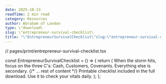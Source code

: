 ```yaml
---
date: 2025-10-13
readTime: 2 min read
category: Resources
author: Abraham of London
type: \"download\
slug: \"entrepreneur-survival-checklist\
title: "\"EntrepreneurSurvivalChecklist\"slug:\"entrepreneur-survival-checklist\"type:\"template\"slug:\"entrepreneur-survival-checklist\"type:\"Download\"title:\"EntrepreneurSurvivalChecklist\"date:2025-10-13author:\"AbrahamofLondon\"readTime:2minreadcategory:\"Resources\""
---
```


// pages/print/entrepreneur-survival-checklist.tsx

const EntrepreneurSurvivalChecklist = () => {
  return (
    <BrandFrame title="Entrepreneur Survival Checklist When the Week Turns" subtitle="A 20-point checklist for founders in cash-conservation mode. Triage and prioritise the mission." pageSize="A4" >
      <PullLine subtle>When the storm hits, focus on the three C's: Cash, Customers, Covenants. Everything else is secondary.</PullLine>
      {/* ... rest of content */}
      <Note tone="key" title="Action"> Printable checklist included in the full download. Use it to check your vitals daily. </Note>
    </BrandFrame>
  );
};
